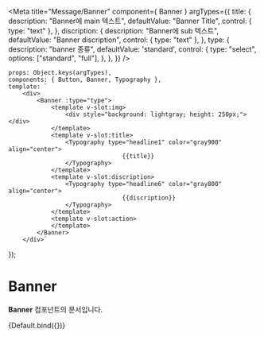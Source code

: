 
<Meta
    title="Message/Banner"
    component={ Banner }
    argTypes={{
        title: {
            description: "Banner에 main 텍스트",
            defaultValue: "Banner Title",
            control: { type: "text" },
        },
        discription: {
            description: "Banner에 sub 텍스트",
            defaultValue: "Banner discription",
            control: { type: "text" },
        },
        type: {
            description: "banner 종류",
            defaultValue: 'standard',
            control: {
                type: "select",
                options: ["standard", "full"],
            },
        },
    }}
/>

    props: Object.keys(argTypes),
    components: { Button, Banner, Typography },
    template: `
        <div>
            <Banner :type="type">
                <template v-slot:img>
                    <div style="background: lightgray; height: 250px;"></div>
                </template>
                <template v-slot:title>
                    <Typography type="headline1" color="gray900" align="center">
                                    {{title}}
                    </Typography>
                </template>
                <template v-slot:discription>
                    <Typography type="headline6" color="gray800" align="center">
                                    {{discription}}
                    </Typography>
                </template>
                <template v-slot:action>
                </template>
            </Banner>
        </div>`
});

# Banner

**Banner** 컴포넌트의 문서입니다.

<Story name="Default" height="100px">
    {Default.bind({})}
</Story>

<ArgsTable story="Default" />

